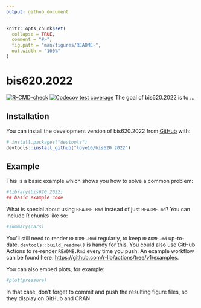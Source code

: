 ```yaml
---
output: github_document
---
```


<!-- README.md is generated from README.Rmd. Please edit that file -->

```r
knitr::opts_chunk$set(
  collapse = TRUE,
  comment = "#>",
  fig.path = "man/figures/README-",
  out.width = "100%"
)
```

# bis620.2022

<!-- badges: start -->
[![R-CMD-check](https://github.com/loye16/bis620.2022/actions/workflows/R-CMD-check.yaml/badge.svg)](https://github.com/loye16/bis620.2022/actions/workflows/R-CMD-check.yaml)
[![Codecov test coverage](https://codecov.io/gh/loye16/bis620.2022/branch/main/graph/badge.svg)](https://app.codecov.io/gh/loye16/bis620.2022?branch=main)
<!-- badges: end -->
The goal of bis620.2022 is to ...

## Installation

You can install the development version of bis620.2022 from [GitHub](https://github.com/) with:

``` r
# install.packages("devtools")
devtools::install_github("loye16/bis620.2022")
```

## Example

This is a basic example which shows you how to solve a common problem:

```r
#library(bis620.2022)
## basic example code
```

What is special about using `README.Rmd` instead of just `README.md`? You can include R chunks like so:

```r
#summary(cars)
```

You'll still need to render `README.Rmd` regularly, to keep `README.md` up-to-date. `devtools::build_readme()` is handy for this. You could also use GitHub Actions to re-render `README.Rmd` every time you push. An example workflow can be found here: <https://github.com/r-lib/actions/tree/v1/examples>.

You can also embed plots, for example:

```r
#plot(pressure)
```

In that case, don't forget to commit and push the resulting figure files, so they display on GitHub and CRAN.
